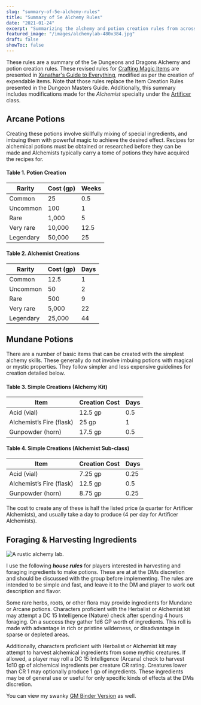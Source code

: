 ```yaml
---
slug: "summary-of-5e-alchemy-rules"
title: "Summary of 5e Alchemy Rules"
date: "2021-01-24"
excerpt: "Summarizing the alchemy and potion creation rules from across various 5th edition books for my players."
featured_image: "/images/alchemylab-480x384.jpg"
draft: false
showToc: false
---
```


These rules are a summary of the 5e Dungeons and Dragons Alchemy and potion creation rules. These revised rules for [Crafting Magic Items][1] are presented in [Xanathar's Guide to Everything][2], modified as per the creation of expendable items. Note that those rules replace the Item Creation Rules presented in the Dungeon Masters Guide. Additionally, this summary includes modifications made for the _Alchemist_ specialty under the [Artificer][3] class.

## Arcane Potions

Creating these potions involve skillfully mixing of special ingredients, and imbuing them with powerful magic to achieve the desired effect. Recipes for alchemical potions must be obtained or researched before they can be made and Alchemists typically carry a tome of potions they have acquired the recipes for.

#### Table 1. Potion Creation

|Rarity|Cost (gp)|Weeks|
|--- |--- |--- |
|Common|25|0.5|
|Uncommon|100|1|
|Rare|1,000|5|
|Very rare|10,000|12.5|
|Legendary|50,000|25|


#### Table 2. Alchemist Creations 

|Rarity|Cost (gp)|Days|
|--- |--- |--- |
|Common|12.5|1|
|Uncommon|50|2|
|Rare|500|9|
|Very rare|5,000|22|
|Legendary|25,000|44|


## Mundane Potions

There are a number of basic items that can be created with the simplest alchemy skills. These generally do not involve imbuing potions with magical or mystic properties. They follow simpler and less expensive guidelines for creation detailed below.

#### Table 3. Simple Creations (Alchemy Kit)

|Item|Creation Cost|Days|
|--- |--- |--- |
|Acid (vial)|12.5 gp|0.5|
|Alchemist’s Fire (flask)|25 gp|1|
|Gunpowder (horn)|17.5 gp|0.5|


#### Table 4. Simple Creations (Alchemist Sub-class) 

|Item|Creation Cost|Days|
|--- |--- |--- |
|Acid (vial)|7.25 gp|0.25|
|Alchemist’s Fire (flask)|12.5 gp|0.5|
|Gunpowder (horn)|8.75 gp|0.25|


The cost to create any of these is half the listed price (a quarter for Artificer Alchemists), and usually take a day to produce (4 per day for Artificer Alchemists).

## Foraging & Harvesting Ingredients

![A rustic alchemy lab.](/images/alchemylab-480x384.jpg)


I use the following **_house rules_** for players interested in harvesting and foraging ingredients to make potions. These are at at the DMs discretion and should be discussed with the group before implementing. The rules are intended to be simple and fast, and leave it to the DM and player to work out description and flavor.

Some rare herbs, roots, or other flora may provide ingredients for Mundane or Arcane potions. Characters proficient with the Herbalist or Alchemist kit may attempt a DC 15 Intelligence (Nature) check after spending 4 hours foraging. On a success they gather 1d6 GP worth of ingredients. This roll is made with advantage in rich or pristine wilderness, or disadvantage in sparse or depleted areas.

Additionally, characters proficient with Herbalist or Alchemist kit may attempt to harvest alchemical ingredients from some mythic creatures. If allowed, a player may roll a DC 15 Intelligence (Arcana) check to harvest 1d10 gp of alchemical ingredients per creature CR rating. Creatures lower than CR 1 may optionally produce 1 gp of ingredients. These ingredients may be of general use or useful for only specific kinds of effects at the DMs discretion.

You can view my swanky [GM Binder Version](https://www.gmbinder.com/share/-LinhazY4Kb7-xprlgP3) as well.

 [1]: https://www.dndbeyond.com/sources/dmg/between-adventures#CraftingaMagicItem
 [2]: https://www.dndbeyond.com/sources/xgte/
 [3]: https://www.dndbeyond.com/classes/artificer
